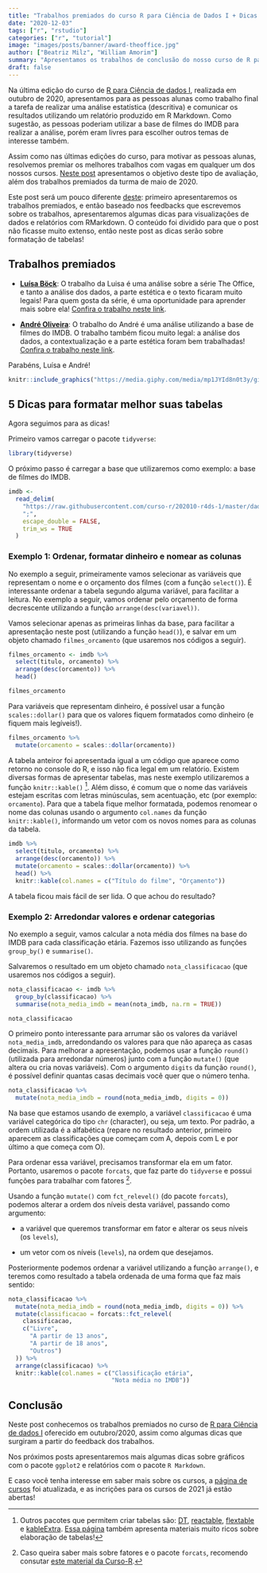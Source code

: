 ```yaml
---
title: "Trabalhos premiados do curso R para Ciência de Dados I + Dicas !"
date: "2020-12-03"
tags: ["r", "rstudio"]
categories: ["r", "tutorial"]
image: "images/posts/banner/award-theoffice.jpg"
author: ["Beatriz Milz", "William Amorim"]
summary: "Apresentamos os trabalhos de conclusão do nosso curso de R para Ciência de Dados I que foram premiados, e comentamos algumas dicas sobre elaboração de tabelas em relatórios."
draft: false
---
```


Na última edição do curso de [R para Ciência de dados I](https://www.curso-r.com/cursos/r4ds-1/), realizada em outubro de 2020,  apresentamos para as pessoas alunas como trabalho final a tarefa de realizar uma análise estatística (descritiva) e comunicar os resultados utilizando um relatório produzido em R Markdown. Como sugestão, as pessoas poderiam utilizar a base de filmes do IMDB para realizar a análise, porém eram livres para escolher outros temas de interesse também.

Assim como nas últimas edições do curso, para motivar as pessoas alunas, resolvemos premiar os melhores trabalhos com vagas em qualquer um dos nossos cursos. [Neste post](https://www.curso-r.com/blog/2020-06-20-melhores-trabalhos-r4ds1/) apresentamos o objetivo deste tipo de avaliação, além dos trabalhos premiados da turma de maio de 2020.

Este post será um pouco diferente [deste](https://www.curso-r.com/blog/2020-06-20-melhores-trabalhos-r4ds1/): primeiro apresentaremos os trabalhos premiados, e então baseado nos feedbacks que escrevemos sobre os trabalhos, apresentaremos algumas dicas para visualizações de dados e relatórios com RMarkdown. O conteúdo foi dividido para que o post não ficasse muito extenso, então neste post as dicas serão sobre formatação de tabelas!

## Trabalhos premiados

- **[Luísa Böck](https://twitter.com/lgiselebock)**: O trabalho da Luisa é uma análise sobre a série The Office, e tanto a análise dos dados, a parte estética e o texto ficaram muito legais! Para quem gosta da série, é uma oportunidade para aprender mais sobre ela!  [Confira o trabalho neste link](https://curso-r.github.io/202010-r4ds-1/trabalho_final/Luisa_Bock.html).

- **[André Oliveira](https://twitter.com/AbispoAndre)**: O trabalho do André é uma análise utilizando a base de filmes do IMDB. O trabalho também ficou muito legal: a análise dos dados, a contextualização e a parte estética foram bem trabalhadas! [Confira o trabalho neste link](https://curso-r.github.io/202010-r4ds-1/trabalho_final/Andre_Oliveira.html).


Parabéns, Luísa e André!


```r
knitr::include_graphics("https://media.giphy.com/media/mp1JYId8n0t3y/giphy.gif")
```


## 5 Dicas para formatar melhor suas tabelas


Agora seguimos para as dicas!

Primeiro vamos carregar o pacote `tidyverse`:
```r
library(tidyverse)
```


O próximo passo é carregar a base que utilizaremos como exemplo: a base de filmes do IMDB.

```r

imdb <-
  read_delim(
    "https://raw.githubusercontent.com/curso-r/202010-r4ds-1/master/dados/imdb2.csv",
    ";",
    escape_double = FALSE,
    trim_ws = TRUE
  )

```




### Exemplo 1: Ordenar, formatar dinheiro e nomear as colunas

No exemplo a seguir, primeiramente vamos selecionar as variáveis que representam o nome e o orçamento dos filmes (com a função `select()`). É interessante ordenar a tabela segundo alguma variável, para facilitar a leitura. No exemplo a seguir, vamos ordenar pelo orçamento de forma decrescente utilizando a função `arrange(desc(variavel))`. 

Vamos selecionar apenas as primeiras linhas da base, para facilitar a apresentação neste post (utilizando a função `head()`), e salvar em um objeto chamado `filmes_orcamento` (que usaremos nos códigos a seguir).

```r
filmes_orcamento <- imdb %>%
  select(titulo, orcamento) %>%
  arrange(desc(orcamento)) %>% 
  head()

filmes_orcamento
```

Para variáveis que representam dinheiro, é possível usar a função `scales::dollar()` para que os valores fiquem formatados como dinheiro (e fiquem mais legíveis!). 

```r
filmes_orcamento %>% 
  mutate(orcamento = scales::dollar(orcamento)) 
```

A tabela anteiror foi apresentada igual a um código que aparece como retorno no console do R, e isso não fica legal em um relatório. Existem diversas formas de apresentar tabelas, mas neste exemplo utilizaremos a função `knitr::kable()` ^[Outros pacotes que permitem criar tabelas são: [DT](https://rstudio.github.io/DT/), [reactable](https://glin.github.io/reactable/index.html), [flextable](https://davidgohel.github.io/flextable/articles/overview.html) e [kableExtra](https://cran.r-project.org/web/packages/kableExtra/vignettes/awesome_table_in_html.html). [Essa página](https://rfortherestofus.com/2019/11/how-to-make-beautiful-tables-in-r/) também apresenta materiais muito ricos sobre elaboração de tabelas!]. Além disso, é comum que o nome das variáveis estejam escritas com letras minúsculas, sem acentuação, etc (por exemplo: `orcamento`). Para que a tabela fique melhor formatada, podemos renomear o nome das colunas usando o argumento `col.names` da função `knitr::kable()`, informando um vetor com os novos nomes para as colunas da tabela.

```r
imdb %>%
  select(titulo, orcamento) %>%
  arrange(desc(orcamento)) %>% 
  mutate(orcamento = scales::dollar(orcamento)) %>%
  head() %>%
  knitr::kable(col.names = c("Título do filme", "Orçamento"))
```

A tabela ficou mais fácil de ser lida. O que achou do resultado?

### Exemplo 2: Arredondar valores e ordenar categorias

No exemplo a seguir, vamos calcular a nota média dos filmes na base do IMDB para cada classificação etária. Fazemos isso utilizando as funções `group_by()` e `summarise()`.

Salvaremos o resultado em um objeto chamado `nota_classificacao` (que usaremos nos códigos a seguir).

```r
nota_classificacao <- imdb %>%
  group_by(classificacao) %>%
  summarise(nota_media_imdb = mean(nota_imdb, na.rm = TRUE)) 

nota_classificacao
```


O primeiro ponto interessante para arrumar são os valores da variável `nota_media_imdb`, arredondando os valores para que não apareça as casas decimais. Para melhorar a apresentação, podemos usar a função `round()` (utilizada para arredondar números) junto com a função `mutate()` (que altera ou cria novas variáveis). Com o argumento `digits` da função `round()`, é possível definir quantas casas decimais você quer que o número tenha.

```r
nota_classificacao %>%
  mutate(nota_media_imdb = round(nota_media_imdb, digits = 0))
```
Na base que estamos usando de exemplo, a variável `classificacao` é uma variável categórica do tipo `chr` (character), ou seja, um texto. Por padrão, a ordem utilizada é a alfabética (repare no resultado anterior, primeiro aparecem as classificações que começam com A, depois com L e por último a que começa com O).

Para ordenar essa variável, precisamos transformar ela em um fator. Portanto, usaremos o pacote `forcats`, que faz parte do `tidyverse` e possui funções para trabalhar com fatores ^[Caso queira saber mais sobre fatores e o pacote `forcats`, recomendo consutar [este material da Curso-R](https://www.curso-r.com/material/forcats/).].

Usando a função `mutate()` com `fct_relevel()` (do pacote `forcats`), podemos alterar a ordem dos níveis desta variável,  passando como argumento:

  - a variável que queremos transformar em fator e alterar os seus níveis (os `levels`), 
  
  - um vetor com os níveis (`levels`), na ordem que desejamos.
  
Posteriormente podemos ordenar a variável utilizando a função `arrange()`, e teremos como resultado a tabela ordenada de uma forma que faz mais sentido:

```r
nota_classificacao %>%
  mutate(nota_media_imdb = round(nota_media_imdb, digits = 0)) %>%
  mutate(classificacao = forcats::fct_relevel(
    classificacao,
    c("Livre",
      "A partir de 13 anos",
      "A partir de 18 anos",
      "Outros")
  )) %>%
  arrange(classificacao) %>%
  knitr::kable(col.names = c("Classificação etária",
                             "Nota média no IMDB"))
```

## Conclusão

Neste post conhecemos os trabalhos premiados no curso de [R para Ciência de dados I](https://www.curso-r.com/cursos/r4ds-1/) oferecido em outubro/2020, assim como algumas dicas que surgiram a partir do feedback dos trabalhos.

Nos próximos posts apresentaremos mais algumas dicas sobre gráficos com o pacote `ggplot2` e relatórios com o pacote `R Markdown`. 

E caso você tenha interesse em saber mais sobre os cursos, a [página de cursos](https://www.curso-r.com/cursos/) foi atualizada, e as incrições para os cursos de 2021 já estão abertas!
